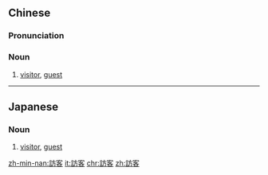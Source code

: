 {{also|访客}}
==Chinese==
{{zh-forms|s=访客}}

===Pronunciation===
{{zh-pron
|m=fǎngkè
|c=fong2 haak3
|mn=hóng-kheh
|cat=n
}}

===Noun===
{{zh-noun}}

# [[visitor]], [[guest]]

----

==Japanese==
{{ja-kanjitab|ほう|きゃく|yomi=o}}

===Noun===
{{ja-noun|ほうきゃく}}

# [[visitor]], [[guest]]

[[zh-min-nan:訪客]]
[[it:訪客]]
[[chr:訪客]]
[[zh:訪客]]